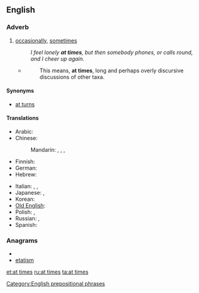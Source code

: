 ==English==

===Adverb===
{{en-adv|pos=[[at]] [[times]]|-}}

# [[occasionally]], [[sometimes]]
#: ''I feel lonely '''at times''', but then somebody phones, or calls round, and I cheer up again.''
#* {{RQ:Schuster Hepaticae V|viii}}
#*: This means, '''at times''', long and perhaps overly discursive discussions of other taxa.

====Synonyms====
* [[at turns]]

====Translations====
{{trans-top|occasionally, sometimes}}
* Arabic: {{t|ar|أحيانا|alt=أحيانًا|tr='aHyánan}}
* Chinese:
*: Mandarin: {{t|cmn|有時|sc=Hani}}, {{t|cmn|有时|tr=yǒushí|sc=Hani}}, {{t-|cmn|有時候|sc=Hani}}, {{t-|cmn|有时候|tr=yǒushíhou|sc=Hani}}
* Finnish: {{t+|fi|ajoittain}}
* German: {{t-|de|zeitweise}}
* Hebrew: {{t+|he|לפעמים|tr=lif'`amím}}
{{trans-mid}}
* Italian: {{t-|it|a volte}}, {{t+|it|talvolta}}, {{t-|it|di quando in quando}}
* Japanese: {{t+|ja|時時}}, {{t-|ja|時々|tr=ときどき, tokidoki}}
* Korean: {{t+|ko|자주|tr=jaju|sc=Hang}}
* [[Old English]]: {{t-|ang|hwilum|xs=Old English}}
* Polish: {{t+|pl|niekiedy}}, {{t+|pl|czasami}}
* Russian: {{t+|ru|иногда|tr=inogdá}}, {{t+|ru|временами|tr=vremenámi}}
* Spanish: {{t|es|a veces}}
{{trans-bottom}}

===Anagrams===
* {{alphagram|aeimstt}}
* [[etatism#English|etatism]]

[[Category:English prepositional phrases]]

[[et:at times]]
[[ru:at times]]
[[ta:at times]]